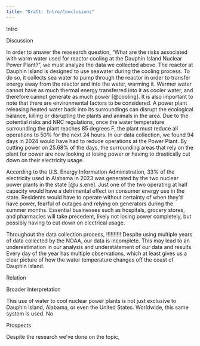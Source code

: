 ```yaml
---
title: "Draft: Intro/Conclusions"
---
```


Intro

Discussion

In order to answer the reasearch question, "What are the risks associated with warm water used for reactor cooling at the Dauphin Island Nuclear Power Plant?", we must analyze the data we collected above. The reactor at Dauphin Island is designed to use seawater during the cooling process. To do so, it collects sea water to pump through the reactor in order to transfer energy away from the reactor and into the water, warming it. Warmer water cannot have as much thermal energy transferred into it as cooler water, and therefore cannot generate as much power [@cooling]. It is also important to note that there are environmental factors to be considered. A power plant releasing heated water back into its surroundings can disrupt the ecological balance, killing or disrupting the plants and animals in the area. Due to the potential risks and NRC regulations, once the water temperature surrounding the plant reaches 85 degrees F, the plant must reduce all operations to 50% for the next 24 hours. In our data collection, we found 94 days in 2024 would have had to reduce operations at the Power Plant. By cutting power on 25.68% of the days, the surrounding areas that rely on the plant for power are now looking at losing power or having to drastically cut down on their electricity usage.

According to the U.S. Energy Information Administration, 33% of the electricity used in Alabama in 2023 was generated by the two nuclear power plants in the state [@u.s.ene]. Just one of the two operating at half capacity would have a detrimental effect on consumer energy use in the state. Residents would have to operate without certainty of when they'd have power, fearful of outages and relying on generators during the summer months. Essential businesses such as hospitals, grocery stores, and pharmacies will take precedent, likely not losing power completely, but possibly having to cut down on electrical usage.

Throughout the data collection process, !!!!!!!!!! Despite using multiple years of data collected by the NOAA, our data is incomplete. This may lead to an underestimation in our analysis and understatement of our data and results. Every day of the year has multiple observations, which at least gives us a clear picture of how the water temperature changes off the coast of Dauphin Island.

Relation

Broader Interpretation

This use of water to cool nuclear power plants is not just exclusive to Dauphin Island, Alabama, or even the United States. Worldwide, this same system is used. No

Prospects

Despite the research we've done on the topic,
